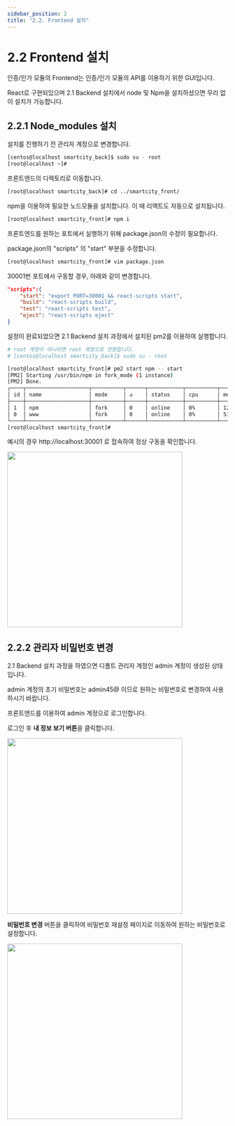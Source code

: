 ```yaml
---
sidebar_position: 2
title: "2.2. Frontend 설치"
---
```


# 2.2 Frontend 설치

인증/인가 모듈의 Frontend는 인증/인가 모듈의 API를 이용하기 위한 GUI입니다.

React로 구현되있으며 2.1 Backend 설치에서 node 및 Npm을 설치하셨으면 무리 없이 설치가 가능합니다.



## 2.2.1 Node_modules 설치

설치를 진행하기 전 관리자 계정으로 변경합니다.
```bash
[centos@localhost smartcity_back]$ sudo su - root
[root@localhost ~]#
```

프론트엔드의 디렉토리로 이동합니다.
```bash
[root@localhost smartcity_back]# cd ../smartcity_front/
```

npm을 이용하여 필요한 노드모듈을 설치합니다. 이 때 리액트도 자동으로 설치됩니다.
```bash
[root@localhost smartcity_front]# npm i
```


프론트엔드를 원하는 포트에서 실행하기 위해 package.json의 수정이 필요합니다.

package.json의 "scripts" 의 "start" 부분을 수정합니다.

```bash
[root@localhost smartcity_front]# vim package.json
```


30001번 포트에서 구동할 경우, 아래와 같이 변경합니다.

```json title="package.json" {2}
"scripts":{
    "start": "export PORT=30001 && react-scripts start",
    "build": "react-scripts build",
    "test": "react-scripts test",
    "eject": "react-scripts eject"
}
```





설정이 완료되었으면 2.1 Backend 설치 과정에서 설치된 pm2를 이용하여 실행합니다.

```bash
# root 계정이 아니라면 root 계정으로 전환합니다.
# [centos@localhost smartcity_back]$ sudo su - root

[root@localhost smartcity_front]# pm2 start npm -- start
[PM2] Starting /usr/bin/npm in fork_mode (1 instance)
[PM2] Done.
┌────┬────────────────────┬──────────┬──────┬───────────┬──────────┬──────────┐
│ id │ name               │ mode     │ ↺    │ status    │ cpu      │ memory   │
├────┼────────────────────┼──────────┼──────┼───────────┼──────────┼──────────┤
│ 1  │ npm                │ fork     │ 0    │ online    │ 0%       │ 12.4mb   │
│ 0  │ www                │ fork     │ 0    │ online    │ 0%       │ 53.3mb   │
└────┴────────────────────┴──────────┴──────┴───────────┴──────────┴──────────┘
[root@localhost smartcity_front]#
```


예시의 경우 http://localhost:30001 로 접속하여 정상 구동을 확인합니다.


<div style={{textAlign: 'center'}}>
<img src={require('./2.2_image/1.Frontend.png').default} width="400"/>
</div>




## 2.2.2 관리자 비밀번호 변경

2.1 Backend 설치 과정을 하였으면 디폴트 관리자 계정인 admin 계정이 생성된 상태입니다.

admin 계정의 초기 비밀번호는 admin45@ 이므로 원하는 비밀번호로 변경하여 사용하시기 바랍니다.

프론트엔드를 이용하여 admin 계정으로 로그인합니다.

로그인 후 **내 정보 보기 버튼**을 클릭합니다.


<div style={{textAlign: 'center'}}>
<img src={require('./2.2_image/2.Myinfo.png').default} width="400"/>
</div>


**비밀번호 변경** 버튼을 클릭하여 비밀번호 재설정 페이지로 이동하여 원하는 비밀번호로 설정합니다.


<div style={{textAlign: 'center'}}>
<img src={require('./2.2_image/3.password_modify.png').default} width="400"/>
</div>


